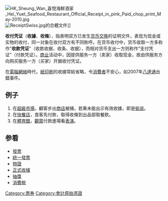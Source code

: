 {{Unreferenced |time=2008-03-25T15:39:31+00:00 }}

[[File:HK_Sheung_Wan_喜悅海鮮酒家_Hei_Yuet_Seafood_Restaurant_Official_Receipt_in_pink_Paid_chop_print_May-2010.jpg|thumb]]
[[File:ReceiptSwiss.jpg|thumb]]的合體文件]]

'''收付凭证'''（'''收據'''、'''收條'''），指表明双方已发生[[货币|货币]][[交换|交换]]的证明文件，表现为现金或实物的收付，同一对象在收付双方有不同称呼。在货币收付中，货币收取一方多称作“'''收款凭证'''”（收款收据、收条、收据），而相对货币支出一方则称作“支付凭证”（付款凭证）。[[商业|商业]]活动中，因提供服务一方（卖家）收取现金，故由供服务方向购买服务一方（买家）开据收付凭证。

在[[電腦網絡|電腦網絡]]時代，[[紙|紙]][[印刷|印刷]]的收據常給省略，令[[消費者|消費者]]不安心，如2007年[[八達通|八達通]]出錯事件。

==例子==
# 在[[超級市場|超級市場]]，顧客步出[[商店|商店]]被捕，若果未能出示有效收據，即是[[偷盗|偷盗]]。
# 在[[快餐店|快餐店]]，食客先付款，取得收條到出品部取餐飲。
# 在[[體育館|體育館]]，[[觀眾|觀眾]]付款進場看[[表演|表演]]。

==参看==
* [[發票|發票]]
* [[統一發票_(台灣)|統一發票]]
* [[物證|物證]]
* [[正式收據|正式收據]]
* [[抽獎|抽獎]]
* [[消費稅|消費稅]]
{{Commerce-stub}}
[[Category:票券|Category:票券]]
[[Category:會計原始憑證|Category:會計原始憑證]]